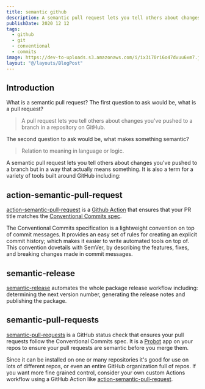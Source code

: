 ```yaml
---
title: semantic github
description: A semantic pull request lets you tell others about changes you've pushed to a branch but in a way that actually means something.
publishDate: 2020 12 12
tags:
  - github
  - git
  - conventional
  - commits
image: https://dev-to-uploads.s3.amazonaws.com/i/ix3i70ri6o47dvuu6xm7.jpg
layout: "@/layouts/BlogPost"
---
```


## Introduction

What is a semantic pull request? The first question to ask would be, what is a pull request?
> A pull request lets you tell others about changes you've pushed to a branch in a repository on GitHub.

The second question to ask would be, what makes something semantic?
> Relation to meaning in language or logic.

A semantic pull request lets you tell others about changes you've pushed to a branch but in a way that actually means something. It is also a term for a variety of tools built around GitHub including:

## action-semantic-pull-request

[action-semantic-pull-request](https://github.com/amannn/action-semantic-pull-request) is a [Github Action](https://github.com/features/actions) that ensures that your PR title matches the [Conventional Commits spec](https://www.conventionalcommits.org/).

The Conventional Commits specification is a lightweight convention on top of commit messages. It provides an easy set of rules for creating an explicit commit history; which makes it easier to write automated tools on top of. This convention dovetails with SemVer, by describing the features, fixes, and breaking changes made in commit messages.

## semantic-release

[semantic-release](https://github.com/semantic-release/semantic-release) automates the whole package release workflow including: determining the next version number, generating the release notes and publishing the package.

## semantic-pull-requests

[semantic-pull-requests](https://github.com/zeke/semantic-pull-requests) is a GitHub status check that ensures your pull requests follow the Conventional Commits spec. It is a [Probot](https://probot.github.io/) app on your repos to ensure your pull requests are semantic before you merge them.

Since it can be installed on one or many repositories it's good for use on lots of different repos, or even an entire GitHub organization full of repos. If you want more fine grained control, consider your own custom Actions workflow using a GitHub Action like [action-semantic-pull-request](https://github.com/amannn/action-semantic-pull-request).